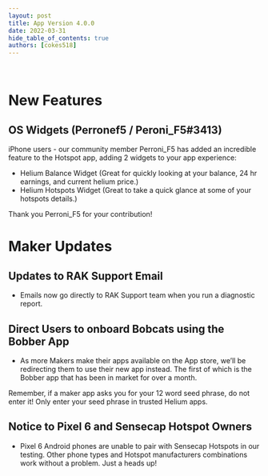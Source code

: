 ```yaml
---
layout: post
title: App Version 4.0.0
date: 2022-03-31
hide_table_of_contents: true
authors: [cokes518]
---
```


&nbsp;

# New Features

## OS Widgets (Perronef5 / Peroni_F5#3413)

iPhone users - our community member Perroni_F5 has added an incredible feature to the Hotspot app,
adding 2 widgets to your app experience:

<!--truncate-->

- Helium Balance Widget (Great for quickly looking at your balance, 24 hr earnings, and current
  helium price.)
- Helium Hotspots Widget (Great to take a quick glance at some of your hotspots details.)

Thank you Perroni_F5 for your contribution!

# Maker Updates

## Updates to RAK Support Email

- Emails now go directly to RAK Support team when you run a diagnostic report.

## Direct Users to onboard Bobcats using the Bobber App

- As more Makers make their apps available on the App store, we’ll be redirecting them to use their
  new app instead. The first of which is the Bobber app that has been in market for over a month.

Remember, if a maker app asks you for your 12 word seed phrase, do not enter it! Only enter your
seed phrase in trusted Helium apps.

## Notice to Pixel 6 and Sensecap Hotspot Owners

- Pixel 6 Android phones are unable to pair with Sensecap Hotspots in our testing. Other phone types
  and Hotspot manufacturers combinations work without a problem. Just a heads up!

